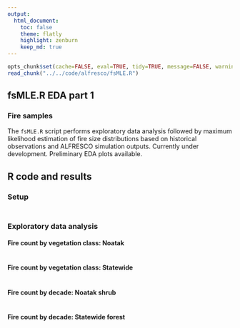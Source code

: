 ```yaml
---
output:
  html_document:
    toc: false
    theme: flatly
    highlight: zenburn
    keep_md: true
---
```


```r
opts_chunk$set(cache=FALSE, eval=TRUE, tidy=TRUE, message=FALSE, warning=FALSE, dpi=300, fig.height=7, fig.width=10.5)
read_chunk("../../code/alfresco/fsMLE.R")
```

##
##
## fsMLE.R EDA part 1
### Fire samples

The `fsMLE.R` script performs exploratory data analysis followed by maximum likelihood estimation of fire size distributions based on historical observations and ALFRESCO simulation outputs.
Currently under development.
Preliminary EDA plots available.

## R code and results

### Setup

```r
```

##
##
### Exploratory data analysis

#### Fire count by vegetation class: Noatak

```r
```

#### Fire count by vegetation class: Statewide

```r
```

#### Fire count by decade: Noatak shrub

```r
```

#### Fire count by decade: Statewide forest

```r
```
